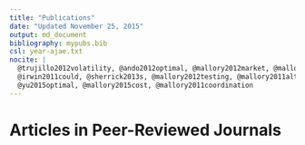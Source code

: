 ```yaml
---
title: "Publications"
date: "Updated November 25, 2015"
output: md_document
bibliography: mypubs.bib
csl: year-ajae.txt
nocite: |
  @trujillo2012volatility, @ando2012optimal, @mallory2012market, @mallory2011crop, @du2009welfare, @yu2014exchange, @mallory2012food,
  @irwin2011could, @sherrick2013s, @mallory2012testing, @mallory2011alternative, @mallory2014perils, @ando2012reply, @paulson2013determinants,
  @yu2015optimal, @mallory2015cost, @mallory2011coordination
---
```







# Articles in Peer-Reviewed Journals
\noindent
\setlength{\parindent}{-0.2in}
\setlength{\leftskip}{0.2in}
\setlength{\parskip}{8pt}


